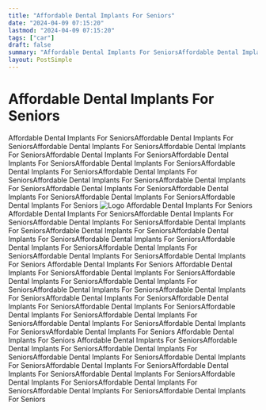```yaml
---
title: "Affordable Dental Implants For Seniors"
date: "2024-04-09 07:15:20"
lastmod: "2024-04-09 07:15:20"
tags: ["car"]
draft: false
summary: "Affordable Dental Implants For SeniorsAffordable Dental Implants For SeniorsAffordable Dental Implants For SeniorsAffordable Dental Implants For SeniorsAffordable Dental Implants For SeniorsAffordable Dental Implants For SeniorsAffordable Dental Implants For SeniorsAffordable Dental Implants For SeniorsAffordable Dental Implants For SeniorsAffordable Dental Implants For SeniorsAffordable Dental Implants For SeniorsAffordable Dental Implants For SeniorsAffordable Dental Implants For SeniorsAffordable Dental Implants For SeniorsAffordable Dental Implants For Seniors"
layout: PostSimple
---
```

# Affordable Dental Implants For Seniors
Affordable Dental Implants For SeniorsAffordable Dental Implants For SeniorsAffordable Dental Implants For SeniorsAffordable Dental Implants For SeniorsAffordable Dental Implants For SeniorsAffordable Dental Implants For SeniorsAffordable Dental Implants For SeniorsAffordable Dental Implants For SeniorsAffordable Dental Implants For SeniorsAffordable Dental Implants For SeniorsAffordable Dental Implants For SeniorsAffordable Dental Implants For SeniorsAffordable Dental Implants For SeniorsAffordable Dental Implants For SeniorsAffordable Dental Implants For Seniors
<img alt="Logo" class="lazyImg" data-src="https://cdn.seniorsselection.com/upload-logo/03%E6%9C%AA%E6%A0%87%E9%A2%98-1.jpg" src="/statics/image/loading.webp"/>
Affordable Dental Implants For Seniors
Affordable Dental Implants For SeniorsAffordable Dental Implants For SeniorsAffordable Dental Implants For SeniorsAffordable Dental Implants For SeniorsAffordable Dental Implants For SeniorsAffordable Dental Implants For SeniorsAffordable Dental Implants For SeniorsAffordable Dental Implants For SeniorsAffordable Dental Implants For SeniorsAffordable Dental Implants For SeniorsAffordable Dental Implants For Seniors
Affordable Dental Implants For Seniors
Affordable Dental Implants For SeniorsAffordable Dental Implants For SeniorsAffordable Dental Implants For SeniorsAffordable Dental Implants For SeniorsAffordable Dental Implants For SeniorsAffordable Dental Implants For SeniorsAffordable Dental Implants For SeniorsAffordable Dental Implants For SeniorsAffordable Dental Implants For SeniorsAffordable Dental Implants For SeniorsAffordable Dental Implants For SeniorsAffordable Dental Implants For SeniorsAffordable Dental Implants For SeniorsvAffordable Dental Implants For Seniors
Affordable Dental Implants For Seniors
Affordable Dental Implants For SeniorsAffordable Dental Implants For SeniorsAffordable Dental Implants For SeniorsAffordable Dental Implants For SeniorsAffordable Dental Implants For SeniorsAffordable Dental Implants For SeniorsAffordable Dental Implants For SeniorsAffordable Dental Implants For SeniorsAffordable Dental Implants For SeniorsAffordable Dental Implants For SeniorsAffordable Dental Implants For SeniorsAffordable Dental Implants For Seniors
        